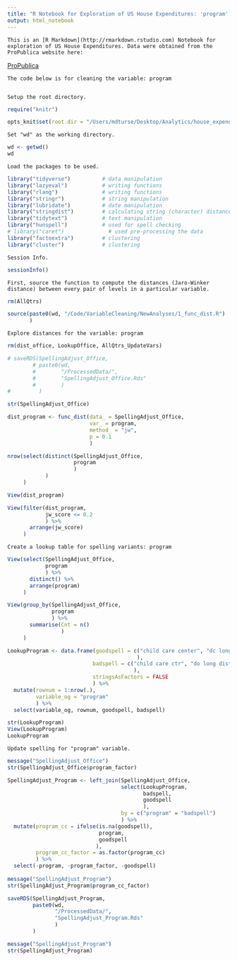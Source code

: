 ```yaml
---
title: "R Notebook for Exploration of US House Expenditures: 'program' variable"
output: html_notebook
---
```

  
    
    This is an [R Markdown](http://rmarkdown.rstudio.com) Notebook for exploration of US House Expenditures. Data were obtained from the ProPublica website here:  
[ProPublica](https://projects.propublica.org/represent/expenditures)  
  
    
    The code below is for cleaning the variable: program
  
    
    Setup the root directory.
```r

require("knitr")

opts_knit$set(root.dir = "/Users/mdturse/Desktop/Analytics/house_expenditures/supermdat_general_exploration")

```
  
    
    Set "wd" as the working directory.
```r

wd <- getwd()
wd

```
  
    
    Load the packages to be used.
```r

library("tidyverse")          # data manipulation
library("lazyeval")           # writing functions
library("rlang")              # writing functions
library("stringr")            # string manipulation
library("lubridate")          # date manipulation
library("stringdist")         # calculating string (character) distances
library("tidytext")           # text manipulation
library("hunspell")           # used for spell checking
# library("caret")              # used pre-processing the data
library("factoextra")         # clustering
library("cluster")            # clustering

```
  
    
    Session Info.
```r

sessionInfo()

```
  
    
    First, source the function to compute the distances (Jaro-Winker distance) between every pair of levels in a particular variable.
```r

rm(AllQtrs)

source(paste0(wd, "/Code/VariableCleaning/NewAnalyses/1_func_dist.R")
       )

```
  
    
    Explore distances for the variable: program
```r

rm(dist_office, LookupOffice, AllQtrs_UpdateVars)

# saveRDS(SpellingAdjust_Office,
        # paste0(wd,
        #        "/ProcessedData/",
        #        "SpellingAdjust_Office.Rds"
        #        )
#         )

str(SpellingAdjust_Office)

dist_program <- func_dist(data_ = SpellingAdjust_Office,
                          var_ = program,
                          method_ = "jw",
                          p = 0.1
                          )

nrow(select(distinct(SpellingAdjust_Office,
                     program
                     )
            )
     )

View(dist_program)

View(filter(dist_program,
            jw_score <= 0.2
            ) %>% 
       arrange(jw_score)
     )

```
  
    
    Create a lookup table for spelling variants: program
```r

View(select(SpellingAdjust_Office,
            program
            ) %>% 
       distinct() %>% 
       arrange(program)
     )

View(group_by(SpellingAdjust_Office,
              program
              ) %>% 
       summarise(Cnt = n()
                 )
     )

LookupProgram <- data.frame(goodspell = c("child care center", "dc long distance"
                                         ),
                           badspell = c("child care ctr", "do long distance"
                                        ),
                           stringsAsFactors = FALSE
                           ) %>% 
  mutate(rownum = 1:nrow(.),
         variable_og = "program"
         ) %>% 
  select(variable_og, rownum, goodspell, badspell)

str(LookupProgram)
View(LookupProgram)
LookupProgram

```
  
    
    Update spelling for "program" variable.
```r

message("SpellingAdjust_Office")
str(SpellingAdjust_Office$program_factor)

SpellingAdjust_Program <- left_join(SpellingAdjust_Office,
                                    select(LookupProgram,
                                           badspell,
                                           goodspell
                                           ),
                                    by = c("program" = "badspell")
                                    ) %>% 
  mutate(program_cc = ifelse(is.na(goodspell),
                             program,
                             goodspell
                            ),
         program_cc_factor = as.factor(program_cc)
         ) %>% 
  select(-program, -program_factor, -goodspell)
  
message("SpellingAdjust_Program")
str(SpellingAdjust_Program$program_cc_factor)

saveRDS(SpellingAdjust_Program,
        paste0(wd,
               "/ProcessedData/",
               "SpellingAdjust_Program.Rds"
               )
        )

message("SpellingAdjust_Program")
str(SpellingAdjust_Program)

```


